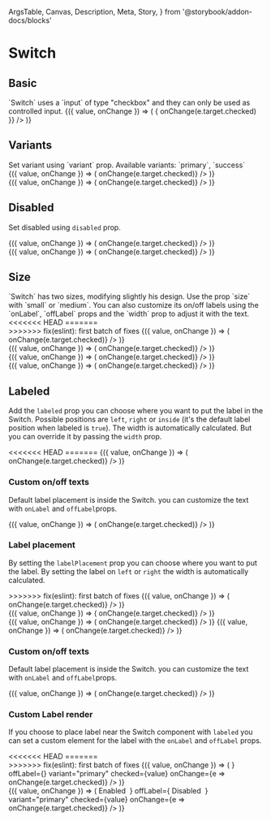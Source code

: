   ArgsTable,
  Canvas,
  Description,
  Meta,
  Story,
} from '@storybook/addon-docs/blocks'

<Meta title="Components/Switch" component={Switch} />

# Switch

## Basic

<Description>
  `Switch` uses a `input` of type &quot;checkbox&quot; and they can only be used
  as controlled input.
</Description>

<Canvas>
  <Story name="Basic">
    <ControlValue value={false}>
      {({ value, onChange }) => (
        <Switch
          checked={value}
          name="switch-basic"
          onChange={e => {
            onChange(e.target.checked)
          }}
        />
      )}
    </ControlValue>
  </Story>
</Canvas>

## Variants

<Description>
  Set variant using `variant` prop. Available variants: `primary`, `success`
</Description>

<Canvas>
  <Story name="Variants">
    <div style={{ marginBottom: '16px' }}>
      <ControlValue value>
        {({ value, onChange }) => (
          <Switch
            variant="primary"
            name="switch-variant-primary"
            checked={value}
            onChange={e => onChange(e.target.checked)}
          />
        )}
      </ControlValue>
    </div>
    <ControlValue value>
      {({ value, onChange }) => (
        <Switch
          variant="success"
          name="switch-variant-success"
          checked={value}
          onChange={e => onChange(e.target.checked)}
        />
      )}
    </ControlValue>
  </Story>
</Canvas>

## Disabled

<Description>Set disabled using `disabled` prop.</Description>

<Canvas>
  <Story name="Disabled">
    <div style={{ marginBottom: '16px' }}>
      <ControlValue value={false}>
        {({ value, onChange }) => (
          <Switch
            variant="primary"
            name="switch-disabled"
            checked={value}
            disabled
            onChange={e => onChange(e.target.checked)}
          />
        )}
      </ControlValue>
    </div>
    <ControlValue value>
      {({ value, onChange }) => (
        <Switch
          variant="primary"
          name="switch-disabled-checked"
          checked={value}
          disabled
          onChange={e => onChange(e.target.checked)}
        />
      )}
    </ControlValue>
  </Story>
</Canvas>

## Size

<Description>
  `Switch` has two sizes, modifying slightly his design. Use the prop `size`
  with `small` or `medium`. You can also customize its on/off labels using the
  `onLabel`, `offLabel` props and the `width` prop to adjust it with the text.
</Description>

<Canvas>
<<<<<<< HEAD
  <Story name="Size">
    <BlockList>
=======
  <Story name="size">
    <div style={{ marginBottom: '16px' }}>
>>>>>>> fix(eslint): first batch of fixes
      <ControlValue value={false}>
        {({ value, onChange }) => (
          <Switch
            variant="primary"
            name="switch-variant"
            size="small"
            checked={value}
            onChange={e => onChange(e.target.checked)}
          />
        )}
      </ControlValue>
    </div>
    <div style={{ marginBottom: '16px' }}>
      <ControlValue value={false}>
        {({ value, onChange }) => (
          <Switch
            name="switch-variant-width"
            variant="primary"
            size="small"
            width={65}
            checked={value}
            onChange={e => onChange(e.target.checked)}
          />
        )}
      </ControlValue>
    </div>
    <div style={{ marginBottom: '16px' }}>
      <ControlValue value={false}>
        {({ value, onChange }) => (
          <Switch
            name="switch-variant-medium"
            variant="primary"
            size="medium"
            width={120}
            checked={value}
            onChange={e => onChange(e.target.checked)}
          />
        )}
      </ControlValue>
    </div>
    <ControlValue value={false}>
      {({ value, onChange }) => (
        <Switch
          name="switch-variant-medium-width"
          variant="primary"
          size="medium"
          checked={value}
          onChange={e => onChange(e.target.checked)}
        />
      )}
    </ControlValue>
  </Story>
</Canvas>

## Labeled

Add the `labeled` prop you can choose where you want to put the label in the Switch. Possible positions are `left`, `right` or `inside` (it's the default label position when labeled is `true`). The width is automatically calculated. But you can override it by passing the `width` prop.

<Canvas>
<<<<<<< HEAD
  <Story name="Labeled">
    <BlockList>
=======
  <Story name="labeled-basic">
    <ControlValue value={false}>
      {({ value, onChange }) => (
        <Switch
          name="switch-label"
          labeled
          variant="primary"
          checked={value}
          onChange={e => onChange(e.target.checked)}
        />
      )}
    </ControlValue>
  </Story>
</Canvas>

### Custom on/off texts

Default label placement is inside the Switch. you can customize the text with `onLabel` and `offLabel`props.

<Canvas>
  <Story name="label-inside">
    <ControlValue value>
      {({ value, onChange }) => (
        <Switch
          name="switch-label-custom"
          labeled
          onLabel="YES"
          offLabel="NO"
          variant="primary"
          checked={value}
          onChange={e => onChange(e.target.checked)}
        />
      )}
    </ControlValue>
  </Story>
</Canvas>

### Label placement

By setting the `labelPlacement` prop you can choose where you want to put the label. By setting the label on `left` or `right` the width is automatically calculated.

<Canvas>
  <Story name="label-placement">
    <div style={{ marginBottom: '16px' }}>
      >>>>>>> fix(eslint): first batch of fixes
      <ControlValue value>
        {({ value, onChange }) => (
          <Switch
            name="switch-label-right"
            labeled
            variant="primary"
            onLabel="CHECKED"
            offLabel="NOT CHECKED"
            checked={value}
            onChange={e => onChange(e.target.checked)}
          />
        )}
      </ControlValue>
    </div>
    <div style={{ marginBottom: '16px' }}>
      <ControlValue value>
        {({ value, onChange }) => (
          <Switch
            name="switch-label-right"
            labeled="inside"
            onLabel="CHECKED"
            offLabel="NOT CHECKED"
            width={140}
            variant="primary"
            checked={value}
            onChange={e => onChange(e.target.checked)}
          />
        )}
      </ControlValue>
    </div>
    <div style={{ display: 'flex', justifyContent: 'space-between' }}>
      <ControlValue value>
        {({ value, onChange }) => (
          <Switch
            name="switch-label-left"
            labeled="left"
            onLabel="CHECKED"
            offLabel="NOT CHECKED"
            variant="primary"
            checked={value}
            onChange={e => onChange(e.target.checked)}
          />
        )}
      </ControlValue>
      <ControlValue value>
        {({ value, onChange }) => (
          <Switch
            name="switch-label-right"
            labeled="right"
            variant="primary"
            checked={value}
            onChange={e => onChange(e.target.checked)}
          />
        )}
      </ControlValue>
    </div>
  </Story>
</Canvas>

### Custom on/off texts

Default label placement is inside the Switch. you can customize the text with `onLabel` and `offLabel`props.

<Canvas>
  <Story name="Custom texts">
    <ControlValue value>
      {({ value, onChange }) => (
        <Switch
          name="switch-label-custom"
          labeled
          onLabel="YES"
          offLabel="NO"
          variant="primary"
          checked={value}
          onChange={e => onChange(e.target.checked)}
        />
      )}
    </ControlValue>
  </Story>
</Canvas>

### Custom Label render

If you choose to place label near the Switch component with `labeled` you can set a custom element for the label with the `onLabel` and `offLabel` props.

<Canvas>
<<<<<<< HEAD
  <Story name="Custom label render">
    <BlockList>
=======
  <Story name="custom-label-render">
    <div style={{ marginBottom: '16px' }}>
>>>>>>> fix(eslint): first batch of fixes
      <ControlValue value>
        {({ value, onChange }) => (
          <Switch
            name="switch-label-left"
            labeled
            onLabel={<Icon size={24} name="check-circle-outline" />}
            offLabel={<Icon size={24} name="close-circle-outline" />}
            variant="primary"
            checked={value}
            onChange={e => onChange(e.target.checked)}
          />
        )}
      </ControlValue>
    </div>
    <ControlValue value>
      {({ value, onChange }) => (
        <Switch
          name="switch-label-left"
          labeled="left"
          onLabel={
            <Box
              width={100}
              display="flex"
              alignItems="center"
              justifyContent="flex-end"
            >
              <span>Enabled</span>&nbsp;
              <Icon size={24} name="check-circle-outline" />
            </Box>
          }
          offLabel={
            <Box
              width={100}
              display="flex"
              alignItems="center"
              justifyContent="flex-end"
            >
              <span>Disabled</span>&nbsp;
              <Icon size={24} name="close-circle-outline" />
            </Box>
          }
          variant="primary"
          checked={value}
          onChange={e => onChange(e.target.checked)}
        />
      )}
    </ControlValue>
  </Story>
</Canvas>

<ArgsTable of={Switch} />
